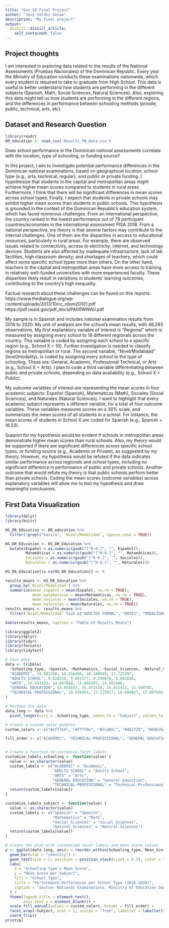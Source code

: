 ```yaml
---
title: "Gov 50 Final Project"
author: "Jose Valdez Genao"
description: "My final project"
output:
  distill::distill_article:
    self_contained: false
---
```




## Project thoughts

I am interested in exploring data related to the results of the National Assessments (Pruebas Nacionales) of the Dominican Republic. Every year the Ministry of Education conducts these examinations nationwide, which every student is required to take to graduate from High School. This data is useful to better understand how students are performing in the different subjects (Spanish, Math, Social Sciences, Natural Sciences). Also, exploring this data might tell us how students are performing in the different regions, and the differences in performance between schooling methods (private, public, technical, arts, etc).

## Dataset and Research Question

```r
library(readr)
DR_education <- read_csv('Results_PN_Data.csv')
```
Does school performance in the Dominican national assessments correlate with the location, type of schooling, or funding source?

In this project, I aim to investigate potential performance differences in the Dominican national examinations, based on geographical location, school type (e.g., arts, technical, regular), and public or private funding. I hypothesize that students in the capital and metropolitan areas might achieve higher mean scores compared to students in rural areas. Furthermore, I think that there will be significant differences in mean scores across school types. Finally, I expect that students in private schools may exhibit higher mean scores than students in public schools. This hypothesis is grounded in the context of the Dominican Republic's education system, which has faced numerous challenges. From an international perspective, the country ranked in the lowest performance out of 79 participant countries/economies in the international assessment PISA 2018. From a national perspective, my theory is that several factors may contribute to the internal challenges. One of them are the disparities in access to educational resources, particularly in rural areas. For example, there are observed issues related to connectivity, access to electricity, internet, and technology devices. Students are also affected by inadequate infrastructure, lack of lab facilities, high classroom density, and shortages of teachers, which could affect some specific school types more than others. On the other hand, teachers in the capital and metropolitan areas have more access to training in relatively well-funded universities with more experienced faculty. These disparities likely result in variations in students' learning outcomes, contributing to the country's high inequality.

Factual research about these challenges can be found on this reports: 
https://www.thedialogue.org/wp-content/uploads/2013/10/rc_rdom20101.pdf
https://pdf.usaid.gov/pdf_docs/PA00WNWJ.pdf

My sample is in Spanish and includes national examination results from 2016 to 2020. My unit of analysis are the school’s mean results, with 46,283 observations. My first explanatory variable of interest is “Regional” which is measured by assigning every school to 18 different regionals across the country. This variable is coded by assigning each school to a specific region (e.g., School X = 10). Further investigation is needed to classify regions as metropolitan or rural. The second variable, "Nivel/Modalidad" (level/modality), is coded by assigning every school to the type of schooling. These are: General, Academic, Professional Technical, or Arts (e.g., School X = Arts). I plan to code a third variable differentiating between public and private schools, depending on data availability (e.g., School X = Public).

My outcome variables of interest are representing the mean scores in four academic subjects: Español (Spanish), Matemáticas (Math), Sociales (Social Sciences), and Naturales (Natural Sciences). I want to highlight that every academic subject represents a different variable, for a total of four outcome variables. These variables measures scores on a 30% scale, and summarizes the mean scores of all students in a school. For instance, the mean scores of students in School X are coded for Spanish (e.g., Spanish = 16.53).

Support for my hypothesis would be evident if schools in metropolitan areas demonstrate higher mean scores than rural schools. Also, my theory would be supported if there are significant differences across specific school types, or funding source (e.g., Academic or Private), as suggested by my theory. However, my hypothesis would be refuted if the data indicates similar performance across regionals and school types, including no significant difference in performance of public and private schools. Another outcome that would refute my theory is that public schools perform better than private schools. Coding the mean scores (outcome variables) across explanatory variables will allow me to test my hypothesis and draw meaningful conclusions.

## First Data Visualization

```r
library(dplyr)
library(knitr)

HS_DR_Education <- DR_education %>%
  filter(!grepl("basica", `Nivel/Modalidad`, ignore.case = TRUE))

HS_DR_Education <- HS_DR_Education %>%
  mutate(Español = as.numeric(gsub("[^0-9.]", "", Español)),
         Matemáticas = as.numeric(gsub("[^0-9.]", "", Matemáticas)),
         Sociales = as.numeric(gsub("[^0-9.]", "", Sociales)),
         Naturales = as.numeric(gsub("[^0-9.]", "", Naturales)))

HS_DR_Education[is.na(HS_DR_Education)] <- 0

results_means <- HS_DR_Education %>%
  group_by(`Nivel/Modalidad`) %>%
  summarize(mean_espanol = mean(Español, na.rm = TRUE),
            mean_matematicas = mean(Matemáticas, na.rm = TRUE),
            mean_sociales = mean(Sociales, na.rm = TRUE),
            mean_naturales = mean(Naturales, na.rm = TRUE))
results_means <- results_means %>%
  filter(`Nivel/Modalidad` %in% c("ADULTOS FORMAL", "ARTES", "MODALIDAD GENERAL", "TECNICO PROFESIONAL", "ACADEMICOS"))

kable(results_means, caption = "Table of Results Means")

```

```r
library(ggplot2)
library(dplyr)
library(tidyr)
library(forcats)
library(tidytext)

# Your data
data <- tribble(
  ~Schooling_type, ~Spanish, ~Mathematics, ~Social_Sciences, ~Natural_Sciences,
  "ACADEMIC", 19.902198, 16.816484, 18.340049, 17.725397,
  "ADULTS SCHOOL", 9.828218, 9.661577, 9.290876, 9.042828,
  "ARTS", 16.453333, 14.667868, 15.084307, 14.985406,
  "GENERAL EDUCATION", 15.855032, 15.471510, 15.611412, 15.590785,
  "TECHNICAL-PROFESSIONAL", 18.298454, 17.115917, 16.889827, 17.007560
)

# Reshape the data
data_long <- data %>%
  pivot_longer(cols = -Schooling_type, names_to = "Subject", values_to = "Mean_Score")

# Create a custom color palette
custom_colors <- c("#1f77b4", "#ff7f0e", "#2ca02c", "#d62728", "#9467bd")

fill_order <- c("ACADEMIC", "TECHNICAL-PROFESSIONAL", "GENERAL EDUCATION", "ARTS", "ADULTS SCHOOL")


# Create a function to customize facet labels
customize_labels_schooling <- function(value) {
  value <- as.character(value)
  custom_labels <- c("ACADEMIC" = "Academic",
                     "ADULTS SCHOOL" = "Adults School",
                     "ARTS" = "Arts",
                     "GENERAL EDUCATION" = "General Education",
                     "TECHNICAL-PROFESSIONAL" = "Technical-Professional")
  return(custom_labels[value])
}

customize_labels_subject <- function(value) {
  value <- as.character(value)
  custom_labels <- c("Spanish" = "Spanish",
                     "Mathematics" = "Math",
                     "Social_Sciences" = "Social Sciences",
                     "Natural_Sciences" = "Natural Sciences")
  return(custom_labels[value])
}

# Create the plot with customized facet labels and mean score values
p <- ggplot(data_long, aes(x = reorder_within(Schooling_type, Mean_Score, Subject), y = Mean_Score, fill = Schooling_type, label = sprintf("%.2f", Mean_Score))) +
  geom_bar(stat = "identity") +
  geom_text(size = 2, position = position_stack(vjust = 0.5), color = "white") +  # Add Mean_Score as text
  labs(
    x = "Schooling Type's Mean Score",
    y = "Mean Score per Subject",
    fill = "School Type",
    title = "Performance Differences per School Type (2016-2020)",
    caption = "Source: National Examinations, Ministry of Education Dominican Republic"
  ) +
  theme(legend.title = element_text(),
        axis.text.y = element_blank()) +
  scale_fill_manual(values = custom_colors, breaks = fill_order) +
  facet_wrap(~Subject, ncol = 2, scales = "free", labeller = labeller(Schooling_type = customize_labels_schooling, Subject = customize_labels_subject)) +
  coord_flip()
print(p)

```

